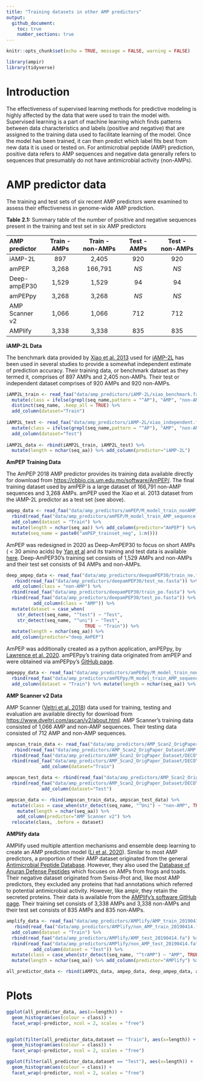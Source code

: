 ```yaml
---
title: "Training datasets in other AMP predictors"
output: 
  github_document:
    toc: true
    number_sections: true
---
```


```r
knitr::opts_chunk$set(echo = TRUE, message = FALSE, warning = FALSE)
```

```r
library(ampir)
library(tidyverse)
```

# Introduction

The effectiveness of supervised learning methods for predictive modeling is highly affected by the data that were used to train the model with. Supervised learning is a part of machine learning which finds patterns between data characteristics and labels (positive and negative) that are assigned to the training data used to facilitate learning of the model. Once the model has been trained, it can then predict which label fits best from new data it is used or tested on. For antimicrobial peptide (AMP) prediction, positive data refers to AMP sequences and negative data generally refers to sequences that presumably do not have antimicrobial activity (non-AMPs).

# AMP predictor data

The training and test sets of six recent AMP predictors were examined to assess their effectiveness in genome-wide AMP prediction. 

**Table 2.1:** Summary table of the number of positive and negative sequences present in the training and test set in six AMP predictors

| AMP predictor | Train - AMPs | Train - non-AMPs | Test - AMPs | Test - non-AMPs |
| :--- | :---: | :---: | :---: | :---: |
| iAMP-2L | 897 | 2,405 | 920 | 920 |
| amPEP | 3,268 | 166,791 | *NS* | *NS* |
| Deep-ampEP30 | 1,529  | 1,529 | 94 | 94 |
| amPEPpy | 3,268 | 3,268 | *NS* | *NS* |
| AMP Scanner v2 | 1,066 | 1,066 | 712 | 712
| AMPlify | 3,338 | 3,338 | 835 | 835


**iAMP-2L Data**

The benchmark data provided by [Xiao et al. 2013](https://doi.org/10.1016/j.ab.2013.01.019) used for [iAMP-2L](http://www.jci-bioinfo.cn/iAMP/data.html) has been used in several studies to provide a somewhat independent estimate of prediction accuracy. Their training data, or benchmark dataset as they termed it, comprises of 897 AMPs and 2,405 non-AMPs. Their test or independent dataset comprises of 920 AMPs and 920 non-AMPs.  

```r
iAMP2L_train <- read_faa("data/amp_predictors/iAMP-2L/xiao_benchmark.fasta") %>% 
  mutate(class = ifelse(grepl(seq_name,pattern = "^AP"), "AMP", "non-AMP")) %>% 
  distinct(seq_name, .keep_all = TRUE) %>%
  add_column(dataset="Train") 
  
iAMP2L_test <- read_faa("data/amp_predictors/iAMP-2L/xiao_independent.fasta") %>% 
  mutate(class = ifelse(grepl(seq_name,pattern = "^AP"), "AMP", "non-AMP")) %>%
  add_column(dataset="Test") 
  
iAMP2L_data <- rbind(iAMP2L_train, iAMP2L_test) %>%
  mutate(length = nchar(seq_aa)) %>% add_column(predictor="iAMP-2L")

```

**AmPEP Training Data**

The AmPEP 2018 AMP predictor provides its training data available directly for download from [https://cbbio.cis.um.edu.mo/software/AmPEP/](https://cbbio.cis.um.edu.mo/software/AmPEP/). The final training dataset used by amPEP is a large dataset of 166,791 non-AMP sequences and 3,268 AMPs. amPEP used the Xiao et al. 2013 dataset from the iAMP-2L predictor as a test set (see above).  

```r
ampep_data <- read_faa("data/amp_predictors/amPEP/M_model_train_nonAMP_sequence.fasta") %>% add_column(class="non-AMP") %>% 
  rbind(read_faa("data/amp_predictors/amPEP/M_model_train_AMP_sequence.fasta") %>% add_column(class="AMP")) %>% 
  add_column(dataset = "Train") %>%
  mutate(length = nchar(seq_aa)) %>% add_column(predictor="AmPEP") %>%
  mutate(seq_name = paste0("amPEP_trainset_neg", 1:n()))
```

AmPEP was redesigned in 2020 as Deep-AmPEP30 to focus on short AMPs ( < 30 amino acids) by [Yan et al](https://doi.org/10.1016/j.omtn.2020.05.006) and its training and test data is available [here](https://cbbio.online/AxPEP/?action=dataset). Deep-AmPEP30's training set consists of 1,529 AMPs and non-AMPs and their test set consists of 94 AMPs and non-AMPs.

```r
deep_ampep_data <- read_faa("data/amp_predictors/deepamPEP30/train_ne.fasta") %>%
   rbind(read_faa("data/amp_predictors/deepamPEP30/test_ne.fasta")) %>%
  add_column(class = "non-AMP") %>%
  rbind(read_faa("data/amp_predictors/deepamPEP30/train_po.fasta") %>%
  rbind(read_faa("data/amp_predictors/deepamPEP30/test_po.fasta")) %>%
          add_column(class = "AMP")) %>%
  mutate(dataset = case_when(
    str_detect(seq_name, "^test") ~ "Test",
    str_detect(seq_name, "^uni") ~ "Test",
                             TRUE ~ "Train")) %>%
  mutate(length = nchar(seq_aa)) %>% 
  add_column(predictor="deep_AmPEP")

```


AmPEP was additionally created as a python application, amPEPpy, by [Lawrence et al. 2020](https://doi.org/10.1093/bioinformatics/btaa917). amPEPpy's training data originated from amPEP and were obtained via amPEPpy's [GitHub page](https://github.com/tlawrence3/amPEPpy).

```r
ampeppy_data <- read_faa("data/amp_predictors/amPEPpy/M_model_train_nonAMP_sequence.numbered.proplen.subsample.fasta") %>% add_column(class="non-AMP") %>% 
  rbind(read_faa("data/amp_predictors/amPEPpy/M_model_train_AMP_sequence.numbered.fasta") %>% add_column(class="AMP")) %>% 
  add_column(dataset = "Train") %>% mutate(length = nchar(seq_aa)) %>% add_column(predictor="AmPEPpy")
```

**AMP Scanner v2 Data**

AMP Scanner ([Veltri et al. 2018](https://doi.org/10.1093/bioinformatics/bty179])) data used for training, testing and evaluation are available directly for download from [https://www.dveltri.com/ascan/v2/about.html](https://www.dveltri.com/ascan/v2/about.html). AMP Scanner's training data consisted of 1,066 AMP and non-AMP sequences. Their testing data consisted of 712 AMP and non-AMP sequences. 

```r
ampscan_train_data <- read_faa("data/amp_predictors/AMP_Scan2_OrigPaper_Dataset/AMP.tr.fa") %>%
   rbind(read_faa("data/amp_predictors/AMP_Scan2_OrigPaper_Dataset/AMP.eval.fa")) %>%
  rbind(read_faa("data/amp_predictors/AMP_Scan2_OrigPaper_Dataset/DECOY.tr.fa")) %>%
  rbind(read_faa("data/amp_predictors/AMP_Scan2_OrigPaper_Dataset/DECOY.eval.fa")) %>%
             add_column(dataset="Train")

ampscan_test_data <- rbind(read_faa("data/amp_predictors/AMP_Scan2_OrigPaper_Dataset/AMP.te.fa")) %>%
  rbind(read_faa("data/amp_predictors/AMP_Scan2_OrigPaper_Dataset/DECOY.te.fa")) %>%
             add_column(dataset="Test")

ampscan_data <- rbind(ampscan_train_data, ampscan_test_data) %>%
  mutate(class = case_when(str_detect(seq_name, "^Uni") ~ "non-AMP", TRUE ~ "AMP")) %>%
    mutate(length = nchar(seq_aa)) %>% 
    add_column(predictor="AMP Scanner v2") %>%
  relocate(class, .before = dataset)
```

**AMPlify data**

AMPlify used multiple attention mechanisms and ensemble deep learning to create an AMP prediction model ([Li et al. 2020](https://doi.org/10.1101/2020.06.16.155705)). Similar to most AMP predictors, a proportion of their AMP dataset originated from the general [Antimicrobial Peptide Database](http://aps.unmc.edu/AP). However, they also used the [Database of Anuran Defense Peptides](http://split4.pmfst.hr/dadp/0) which focuses on AMPs from frogs and toads. Their negative dataset originated from Swiss-Prot and, like most AMP predictors, they excluded any proteins that had annotations which referred to potential antimicrobial activity. However, like ampir, they retain the secreted proteins. Their data is available from the [AMPlify's software GitHub page](https://github.com/bcgsc/AMPlify). Their training set consists of 3,338 AMPs and 3,338 non-AMPs and their test set consists of 835 AMPs and 835 non-AMPs.

```r
amplify_data <- read_faa("data/amp_predictors/AMPlify/AMP_train_20190414.fa") %>%
   rbind(read_faa("data/amp_predictors/AMPlify/non_AMP_train_20190414.fa")) %>%
  add_column(dataset = "Train") %>%
  rbind(read_faa("data/amp_predictors/AMPlify/AMP_test_20190414.fa") %>%
  rbind(read_faa("data/amp_predictors/AMPlify/non_AMP_test_20190414.fa")) %>%
          add_column(dataset = "Test")) %>%
  mutate(class = case_when(str_detect(seq_name, "^trAMP") ~ "AMP", TRUE ~ "non-AMP")) %>%
  mutate(length = nchar(seq_aa)) %>% add_column(predictor="AMPlify") %>% relocate(class, .before = dataset)

```

```r
all_predictor_data <- rbind(iAMP2L_data, ampep_data, deep_ampep_data, ampeppy_data, ampscan_data, amplify_data)
```

# Plots

```r
ggplot(all_predictor_data, aes(x=length)) +
  geom_histogram(aes(colour = class)) +
  facet_wrap(~predictor, ncol = 2, scales = "free")


ggplot(filter(all_predictor_data,dataset == "Train"), aes(x=length)) +
  geom_histogram(aes(colour = class)) +
  facet_wrap(~predictor, ncol = 2, scales = "free")

ggplot(filter(all_predictor_data,dataset == "Test"), aes(x=length)) +
  geom_histogram(aes(colour = class)) +
  facet_wrap(~predictor, ncol = 2, scales = "free")
```


